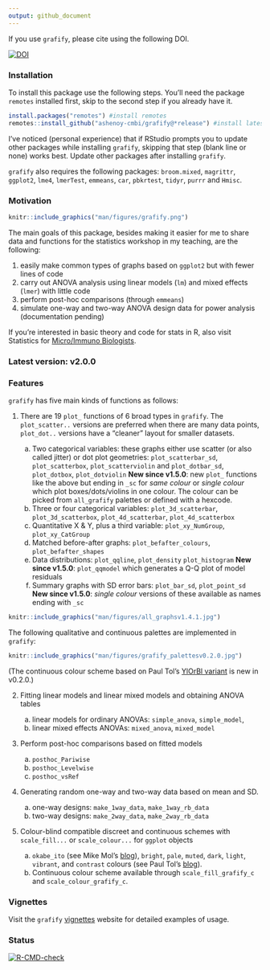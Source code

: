 ```yaml
---
output: github_document
---
```


If you use `grafify`, please cite using the following DOI.

[![DOI](https://zenodo.org/badge/DOI/10.5281/zenodo.5136508.svg)](https://doi.org/10.5281/zenodo.5136508)

### Installation

To install this package use the following steps. You'll need the package `remotes` installed first, skip to the second step if you already have it.

```r
install.packages("remotes") #install remotes
remotes::install_github("ashenoy-cmbi/grafify@*release") #install latest release 
```

I've noticed (personal experience) that if RStudio prompts you to update other packages while installing `grafify`, skipping that step (blank line or none) works best. Update other packages after installing `grafify`.

`grafify` also requires the following packages: `broom.mixed`, `magrittr`, `ggplot2`, `lme4`, `lmerTest`, `emmeans`, `car`, `pbkrtest`, `tidyr`, `purrr` and `Hmisc`.
 
### Motivation 

```r
knitr::include_graphics("man/figures/grafify.png")
```


The main goals of this package, besides making it easier for me to share data and functions for the statistics workshop in my teaching, are the following:

1. easily make common types of graphs based on `ggplot2` but with fewer lines of code
2. carry out ANOVA analysis using linear models (`lm`) and mixed effects (`lmer`) with little code
3. perform post-hoc comparisons (through `emmeans`) 
4. simulate one-way and two-way ANOVA design data for power analysis (documentation pending)

If you're interested in basic theory and code for stats in R, also visit Statistics for [Micro/Immuno Biologists](https://microimmunostats.netlify.app).

### **Latest version: v2.0.0**

### Features

`grafify` has five main kinds of functions as follows:

1. There are 19 `plot_` functions of 6 broad types in `grafify`. The `plot_scatter..` versions are preferred when there are many data points, `plot_dot..` versions have a "cleaner" layout for smaller datasets. 

     a. Two categorical variables: these graphs either use scatter (or also called jitter) or dot plot geometries: `plot_scatterbar_sd`, `plot_scatterbox`, `plot_scatterviolin` and `plot_dotbar_sd`, `plot_dotbox`, `plot_dotviolin`
     **New since v1.5.0**: new `plot_` functions like the above but ending in `_sc` for *same colour* or *single colour* which plot boxes/dots/violins in one colour. The colour can be picked from `all_grafify` palettes or defined with a hexcode. 
     b. Three or four categorical variables: `plot_3d_scatterbar`, `plot_3d_scatterbox`, `plot_4d_scatterbar`, `plot_4d_scatterbox` 
     c. Quantitative X & Y, plus a third variable: `plot_xy_NumGroup`, `plot_xy_CatGroup` 
     d. Matched before-after graphs: `plot_befafter_colours`, `plot_befafter_shapes`
     e. Data distributions: `plot_qqline`, `plot_density` `plot_histogram`
     **New since v1.5.0**: `plot_qqmodel` which generates a Q-Q plot of model residuals
     f. Summary graphs with SD error bars: `plot_bar_sd`, `plot_point_sd`
     **New since v1.5.0**: *single colour* versions of these available as names ending with `_sc`
  
  
```r
knitr::include_graphics("man/figures/all_graphsv1.4.1.jpg")
```

The following qualitative and continuous palettes are implemented in `grafify`:


```r
knitr::include_graphics("man/figures/grafify_palettesv0.2.0.jpg")
```

(The continuous colour scheme based on Paul Tol's [YlOrBl variant](https://personal.sron.nl/~pault/#sec:sequential) is new in v0.2.0.)
  
2. Fitting linear models and linear mixed models and obtaining ANOVA tables

     a. linear models for ordinary ANOVAs: `simple_anova`, `simple_model`, 
     b. linear mixed effects ANOVAs: `mixed_anova`, `mixed_model`
  
3. Perform post-hoc comparisons based on fitted models
  
     a. `posthoc_Pariwise`
     b. `posthoc_Levelwise`
     c. `posthoc_vsRef`
  
4. Generating random one-way and two-way data based on mean and SD.

     a. one-way designs: `make_1way_data`, `make_1way_rb_data`
     b. two-way designs: `make_2way_data`, `make_2way_rb_data`

5. Colour-blind compatible discreet and continuous schemes with `scale_fill...` or `scale_colour...` for `ggplot` objects
    a. `okabe_ito` (see Mike Mol's [blog](https://mikemol.github.io/technique/colorblind/2018/02/11/color-safe-palette.html)), `bright`, `pale`, `muted`, `dark`, `light`, `vibrant`, and `contrast`  colours (see Paul Tol's [blog](https://personal.sron.nl/~pault/#sec:qualitative)).
    b. Continuous colour scheme available through `scale_fill_grafify_c` and `scale_colour_grafify_c`.

### Vignettes

Visit the `grafify` [vignettes](https://grafify-vignettes.netlify.app) website for detailed examples of usage.

### Status

<!-- badges: start -->
[![R-CMD-check](https://github.com/ashenoy-cmbi/grafify/workflows/R-CMD-check/badge.svg)](https://github.com/ashenoy-cmbi/grafify/actions)
<!-- badges: end -->
